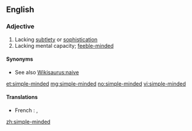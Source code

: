 {{also|simpleminded}}
==English==

===Adjective===
{{en-adj|head=[[simple]]-[[minded]]}}

# Lacking [[subtlety]] or [[sophistication]]
# Lacking mental capacity; [[feeble-minded]]

====Synonyms====
* See also [[Wikisaurus:naive]]

[[et:simple-minded]]
[[mg:simple-minded]]
[[no:simple-minded]]
[[vi:simple-minded]]

====Translations====
{{trans-top|Lacking mental capacity}}
* French : {{t+|fr|simple d'esprit}}, {{t+|fr|simplet}}
{{trans-mid}}
{{trans-bottom}}
[[zh:simple-minded]]